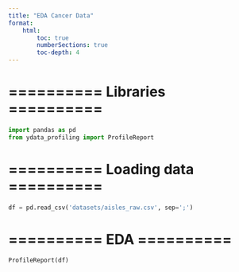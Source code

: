 ```yaml
---
title: "EDA Cancer Data"
format:
    html:
        toc: true
        numberSections: true
        toc-depth: 4
---
```


# ========== Libraries  ==========
```python
import pandas as pd
from ydata_profiling import ProfileReport
```

# ========== Loading data ==========
```python
df = pd.read_csv('datasets/aisles_raw.csv', sep=';')
```

# ========== EDA  ==========
```python
ProfileReport(df)
```